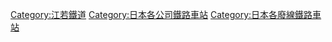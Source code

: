 [[Category:江若鐵道|Category:江若鐵道]]
[[Category:日本各公司鐵路車站|Category:日本各公司鐵路車站]]
[[Category:日本各廢線鐵路車站|Category:日本各廢線鐵路車站]]
{{DEFAULTSORT:Kojaku}}